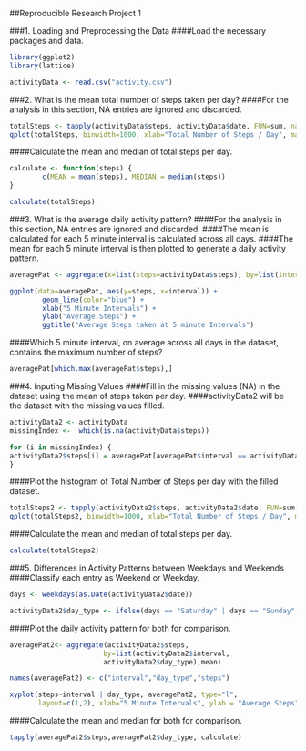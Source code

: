 ##Reproducible Research Project 1

###1. Loading and Preprocessing the Data
####Load the necessary packages and data.
```r
library(ggplot2)
library(lattice)

activityData <- read.csv("activity.csv")
```


###2. What is the mean total number of steps taken per day?
####For the analysis in this section, NA entries are ignored and discarded. 
```r
totalSteps <- tapply(activityData$steps, activityData$date, FUN=sum, na.rm=TRUE)
qplot(totalSteps, binwidth=1000, xlab="Total Number of Steps / Day", main ="Histogram of Total Number of Steps per day", fill=I("blue"), col=I("grey"))
```

####Calculate the mean and median of total steps per day.
```r
calculate <- function(steps) {
        c(MEAN = mean(steps), MEDIAN = median(steps))
}

calculate(totalSteps)
```


###3. What is the average daily activity pattern?
####For the analysis in this section, NA entries are ignored and discarded.
####The mean is calculated for each 5 minute interval is calculated across all days.
####The mean for each 5 minute interval is then plotted to generate a daily activity pattern.
```r

averagePat <- aggregate(x=list(steps=activityData$steps), by=list(interval=activityData$interval), mean, na.rm=TRUE)

ggplot(data=averagePat, aes(y=steps, x=interval)) +
        geom_line(color="blue") +
        xlab("5 Minute Intervals") +
        ylab("Average Steps") +
        ggtitle("Average Steps taken at 5 minute Intervals")
```

####Which 5 minute interval, on average across all days in the dataset, contains the maximum number of steps?
```r
averagePat[which.max(averagePat$steps),]
```


###4. Inputing Missing Values
####Fill in the missing values (NA) in the dataset using the mean of steps taken per day.
####activityData2 will be the dataset with the missing values filled. 
```r
activityData2 <- activityData
missingIndex <-  which(is.na(activityData$steps))

for (i in missingIndex) {
activityData2$steps[i] = averagePat[averagePat$interval == activityData2$interval[i], "steps"]
}
```
####Plot the histogram of Total Number of Steps per day with the filled dataset.
```r
totalSteps2 <- tapply(activityData2$steps, activityData2$date, FUN=sum, na.rm=TRUE)
qplot(totalSteps2, binwidth=1000, xlab="Total Number of Steps / Day", main ="Histogram of Total Number of Steps per day", fill=I("blue"), col=I("grey"))
```

####Calculate the mean and median of total steps per day.
```r
calculate(totalSteps2)
```


###5. Differences in Activity Patterns between Weekdays and Weekends
####Classify each entry as Weekend or Weekday.
```r
days <- weekdays(as.Date(activityData2$date))

activityData2$day_type <- ifelse(days == "Saturday" | days == "Sunday", "Weekend", "Weekday")
```
####Plot the daily activity pattern for both for comparison.
```r
averagePat2<- aggregate(activityData2$steps, 
                       by=list(activityData2$interval,
                       activityData2$day_type),mean)

names(averagePat2) <- c("interval","day_type","steps")

xyplot(steps~interval | day_type, averagePat2, type="l",
       layout=c(1,2), xlab="5 Minute Intervals", ylab = "Average Steps", main = "Daily Activity Comparison Weekend vs Weekday")
```

####Calculate the mean and median for both for comparison.
```r
tapply(averagePat2$steps,averagePat2$day_type, calculate)
```



